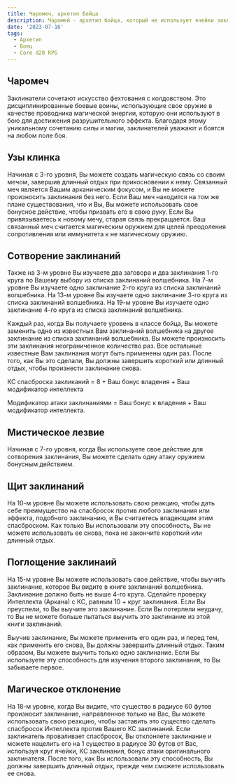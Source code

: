 ```yaml
---
title: Чаромеч, архетип Бойца
description: Чаромей - архетип бойца, который не использует ячейки заклинаний
date: '2023-07-16'
tags:
  - Архетип
  - Боец
  - Core d20 RPG
---
```


## Чаромеч

Заклинатели сочетают искусство фехтования с колдовством. Это дисциплинированные боевые воины, использующие свое оружие в качестве проводника магической энергии, которую они используют в бою для достижения разрушительного эффекта. Благодаря этому уникальному сочетанию силы и магии, заклинателей уважают и боятся на любом поле боя.

## Узы клинка

Начиная с 3-го уровня, Вы можете создать магическую связь со своим мечом, завершив длинный отдых при прикосновении к нему. Связанный меч является Вашим арканическим фокусом, и Вы не можете произносить заклинания без него. Если Ваш меч находится на том же плане существования, что и Вы, Вы можете использовать свое бонусное действие, чтобы призвать его в свою руку. Если Вы привязываетесь к новому мечу, старая связь прекращается. Ваш связанный меч считается магическим оружием для целей преодоления сопротивления или иммунитета к не магическому оружию.

## Сотворение заклинаний

Также на 3-м уровне Вы изучаете два заговора и два заклинания 1-го круга по Вашему выбору из списка заклинаний волшебника. На 7-м уровне Вы изучаете одно заклинание 2-го круга из списка заклинаний волшебника. На 13-м уровне Вы изучаете одно заклинание 3-го круга из списка заклинаний волшебника. На 19-м уровне Вы изучаете одно заклинание 4-го круга из списка заклинаний волшебника.

Каждый раз, когда Вы получаете уровень в классе бойца, Вы можете заменить одно из известных Вам заклинаний волшебника на другое заклинание из списка заклинаний волшебника. Вы можете произносить эти заклинания неограниченное количество раз. Все остальные известные Вам заклинания могут быть применены один раз. После того, как Вы это сделали, Вы должны завершить короткий или длинный отдых, чтобы произнести заклинание снова.

КС спасброска закликаний = 8 + Ваш бонус владения + Ваш модификатор интеллекта

Модификатор атаки заклинаниями = Ваш бонус к владения + Ваш модификатор интеллекта.

## Мистическое лезвие

Начиная с 7-го уровня, когда Вы используете свое действие для сотворения заклинания, Вы можете сделать одну атаку оружием бонусным действием.

## Щит заклинаний

На 10-м уровне Вы можете использовать свою реакцию, чтобы дать себе преимущество на спасбросок против любого заклинания или эффекта, подобного заклинанию, и Вы считаетесь владеющим этим спасброском. Как только Вы использовали эту способность, Вы не можете использовать ее снова, пока не закончите короткий или длинный отдых.

## Поглощение заклинаий

На 15-м уровне Вы можете использовать свое действие, чтобы выучить заклинание, которое Вы видите в книге заклинаний волшебника. Заклинание должно быть не выше 4-го круга. Сделайте проверку Интеллекта (Аркана) с КС, равным 10 + круг заклинания. Если Вы преуспели, то Вы выучите это заклинание. Если Вы потерпели неудачу, то Вы не можете больше пытаться выучить это заклинание из этой книги заклинаний.

Выучив заклинание, Вы можете применить его один раз, и перед тем, как применить его снова, Вы должны завершить длинный отдых. Таким образом, Вы можете выучить только одно заклинание. Если Вы используете эту способность для изучения второго заклинания, то Вы забываете первое.

## Магическое отклонение

На 18-м уровне, когда Вы видите, что существо в радиусе 60 футов произносит заклинание, направленное только на Вас, Вы можете использовать свою реакцию, чтобы заставить это существо сделать спасбросок Интеллекта против Вашего КС заклинаний. Если заклинатель проваливает спасбросок, Вы отклоняете заклинание и можете нацелить его на 1 существо в радиусе 30 футов от Вас, используя круг ячейки, КС заклинания, бонус атаки оригинального заклинателя. После того, как Вы использовали эту способность, Вы должны завершить длинный отдых, прежде чем сможете использовать ее снова.
